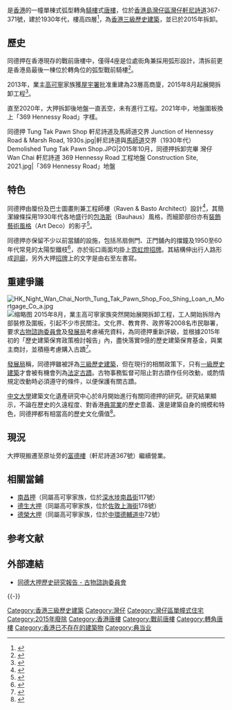 {{Infobox tong lau
| name                 = 同德押 <br> Tung Tak Pawn
| image1               = HK Wan Chai Hennessy Road Pawn Shop building.JPG
| image_size           = 280px
| caption1             = 同德大押（2007年）
| image2               = 
| caption2             = 
| pushpin_map          = Hong Kong
| map_size             = 280px
| map_dot_label        = 灣仔
| pushpin_map_caption  = 同德押在香港内的位置
| address              = [[灣仔|灣仔]][[軒尼詩道|軒尼詩道]]367-371號
| country              = {{HK}}[[香港島|香港島]]
| coordinates          = {{coord|22|16|44.1|N|114|10|46.4|E|type:landmark|display=inline, title}}
| built_year           = 1930年代
| architect            = 
| floor                = 4
| group                = 單幢
| corner               = 弧形
| column               = 6條
| grading              = [[香港三級歷史建築|香港三級歷史建築]]（已拆卸）
}}
{{engname|同德押|Tung Tak Pawn Shop}}是[[香港|香港]]的一幢單棟式弧型轉角[[骑楼|騎樓]]式[[唐樓|唐樓]]，位於[[香港島|香港島]][[灣仔區|灣仔區]][[灣仔|灣仔]][[軒尼詩道|軒尼詩道]]367-371號，建於1930年代，樓高四層<ref>{{Cite web|title=Environmental Impact Assessment Study for Shatin to Central Link - Hung Hom to Admiralty Section: Appendix 4.1 Cultural Heritage Baseline Report|url=https://www.epd.gov.hk/eia/register/report/eiareport/eia_1992011/PDF/EIA/Volume%20III/Appendix%204.1.pdf|access-date=2021-05-15|date=2011-11|format=PDF|publisher=環境保護署|language=en|archive-date=2018-10-17|archive-url=https://web.archive.org/web/20181017182225/https://www.epd.gov.hk/eia/register/report/eiareport/eia_1992011/PDF/EIA/Volume%20III/Appendix%204.1.pdf|dead-url=no}}</ref>，為[[香港三級歷史建築列表|香港三級歷史建築]]，並已於2015年拆卸。

== 歷史 ==
同德押在香港現存的戰前唐樓中，僅得4座是位處街角兼採用弧形設計，清拆前更是香港島最後一棟位於轉角位的弧型戰前騎樓<ref>{{Cite news|url=https://hk.lifestyle.appledaily.com/lifestyle/special/daily/article/20150730/19236476|title=【城市點滴】最後召集　欣賞灣仔三十年代同德大押|author=黃碧珊|date=2015-07-30|work=蘋果日報|accessdate=2018-09-19|archive-date=2019-10-10|archive-url=https://web.archive.org/web/20191010005833/https://hk.lifestyle.appledaily.com/lifestyle/special/daily/article/20150730/19236476|dead-url=no}}</ref>。

2013年，業主[[高可寧|高可寧]]家族獲[[屋宇署|屋宇署]]批准重建為23層高商廈，2015年8月起展開拆卸工程<ref>{{Cite web|url=http://www.inmediahk.net/node/1036044|title=80年同德大押清拆|accessdate=2018-09-19|author=周頌謙|date=2015-07-20|publisher=香港獨立媒體|archive-date=2018-09-30|archive-url=https://web.archive.org/web/20180930053752/http://www.inmediahk.net/node/1036044|dead-url=no}}</ref>。

直至2020年，大押拆卸後地盤一直丟空，未有進行工程。2021年中，地盤圍板換上「369 Hennessy Road」字樣。

<gallery mode=packed heights=170px style="text-align:left">
同德押 Tung Tak Pawn Shop 軒尼詩道及馬師道交界 Junction of Hennessy Road & Marsh Road, 1930s.jpg|軒尼詩道與[[馬師道|馬師道]]交界（1930年代）
Demolished Tung Tak Pawn Shop.JPG|2015年10月，同德押拆卸完畢
灣仔 Wan Chai 軒尼詩道 369 Hennessy Road 工程地盤 Construction Site, 2021.jpg|「369 Hennessy Road」地盤
</gallery>

== 特色 ==
同德押由厘份及巴士圖畫則兼工程師樓（Raven & Basto Architect）設計<ref>{{Cite web|title=Historic Building Appraisal: Nos. 369 & 371 Hennessy Road, Wan Chai, Hong Kong|url=https://www.aab.gov.hk/form/special_meetings/AAB_13_2015-16%20(Annex%20C).pdf|access-date=2021-05-15|date=2015|format=PDF|publisher=古物諮詢委員會|language=en|archive-date=2019-10-26|archive-url=https://web.archive.org/web/20191026001250/http://www.aab.gov.hk/form/special_meetings/AAB_13_2015-16%20(Annex%20C).pdf|dead-url=no}}</ref>，其簡潔線條採用1930年代各地盛行的[[包浩斯|包浩斯]]（Bauhaus）風格，而細節部份亦有[[裝飾藝術風格|裝飾藝術風格]]（Art Deco）的影子<ref>{{Cite news|url=https://hk.lifestyle.appledaily.com/lifestyle/special/daily/article/20150830/19274995|title=同德大押巴豪斯風格　與特拉維夫White City|author=陳慧敏|date=2015-08-30|work=蘋果日報|accessdate=2018-07-31|archive-date=2018-07-31|archive-url=https://web.archive.org/web/20180731153451/https://hk.lifestyle.appledaily.com/lifestyle/special/daily/article/20150830/19274995|dead-url=no}}</ref>。

同德押亦保留不少以前當舖的設施，包括吊扇側門、正門舖內的擋鐘及1950至60年代常見的太陽型鐵枝<ref>{{cite news|url=http://www.inmediahk.net/node/1036641|title=中大研究：同德大押歷史價值遠被低估|author=梁敏德|date=2015-08-11|work=|publisher=香港獨立媒體|accessdate=2015-08-14|archive-date=2019-08-15|archive-url=https://web.archive.org/web/20190815102506/http://www.inmediahk.net/node/1036641|dead-url=no}}</ref>，亦於街口兩面均掛上[[霓虹燈招牌|霓虹燈招牌]]。其結構伸出行人路形成[[迴廊|迴廊]]，另外大押[[招牌|招牌]]上的文字是由右至左書寫。

== 重建爭議 ==
[[File:HK_Night_Wan_Chai_North_Tung_Tak_Pawn_Shop_Foo_Shing_Loan_n_Mortgage_Co_a.jpg|left]]
[[File:HK_Tram_tour_view_Wan_Chai_軒尼詩道_Hennessy_Road_shops_pawn_September_2018_SSG.jpg|缩略图]]
2015年8月，業主高可寧家族突然開始展開拆卸工程，工人開始拆除內部裝修及圍板，引起不少市民關注。文化界、教育界、政界等2008名市民聯署，要求[[古物諮詢委員會|古物諮詢委員會]]及[[發展局|發展局]]考慮補充資料，為同德押重新評級，並根據2015年初的「歷史建築保育政策檢討報告」內，盡快落實9億的歷史建築保育基金，與業主商討，並積極考慮購入古蹟<ref>{{cite news|title=2千市民聯署促停拆同德押|url=https://hk.news.yahoo.com/2%E5%8D%83%E5%B8%82%E6%B0%91%E8%81%AF%E7%BD%B2%E4%BF%83%E5%81%9C%E6%8B%86%E5%90%8C%E5%BE%B7%E6%8A%BC-113700010.html|publisher=星島日報|date=2015-08-12|accessdate=2015-08-14|archive-date=2020-08-07|archive-url=https://web.archive.org/web/20200807223837/https://hk.news.yahoo.com/2%E5%8D%83%E5%B8%82%E6%B0%91%E8%81%AF%E7%BD%B2%E4%BF%83%E5%81%9C%E6%8B%86%E5%90%8C%E5%BE%B7%E6%8A%BC-113700010.html|dead-url=no}}</ref>。

[[發展局|發展局]]稱，同德押雖被評為[[香港三級歷史建築列表|三級歷史建築]]，但在現行的相關政策下，只有[[香港一級歷史建築列表|一級歷史建築]]才會被有機會列為[[香港法定古蹟|法定古蹟]]。古物事務監督可阻止對古蹟作任何改動，或酌情規定改動時必須遵守的條件，以便保護有關古蹟。

[[中文大學|中文大學]]建築文化遺產研究中心於8月開始進行有關同德押的研究。研究結果顯示，不論在歷史的久遠程度、對香港[[典當業|典當業]]的歷史意義、還是建築自身的規模和特色，同德押都有相當高的歷史文化價值<ref>{{cite news |title=港2008人聯署促停拆同德押 專家：價值遠被低估 |url=http://www.nanzao.com/tc/hk-macau-tw/14f2621c0aa9901/gang-2008-ren-lian-shu-cu-ting-chai-tong-de-da-ya-zhuan-jia-jia-zhi-yuan-bei-di-gu |publisher=南華早報 |date=2015-08-13 |accessdate=2015-08-14 |deadurl=yes |archiveurl=https://web.archive.org/web/20150814021419/http://www.nanzao.com/tc/hk-macau-tw/14f2621c0aa9901/gang-2008-ren-lian-shu-cu-ting-chai-tong-de-da-ya-zhuan-jia-jia-zhi-yuan-bei-di-gu |archivedate=2015-08-14 }}</ref>。

== 現況 ==
大押現搬遷至原址旁的[[富德樓|富德樓]]（軒尼詩道367號）繼續營業。

==相關當鋪==
* [[南昌押|南昌押]]（同屬高可寧家族，位於[[深水埗|深水埗]][[南昌街_(香港)|南昌街]]117號）
* [[德生大押|德生大押]]（同屬高可寧家族，位於[[佐敦_(香港)|佐敦]][[上海街|上海街]]178號）
* [[德榮押|德榮大押]]（同屬高可寧家族，位於[[中環|中環]][[德輔道中|德輔道中]]72號）

== 参考文献 ==
{{reflist|30em}}

== 外部連結 ==
{{commonscat|Tung Tak Pawn Shop}}
*[https://www.aab.gov.hk/form/special_meetings/AAB_13_2015-16%20(Annex%20A)(chi).pdf 同德大押歷史研究報告 - 古物諮詢委員會]{{Wayback|url=https://www.aab.gov.hk/form/special_meetings/AAB_13_2015-16%20(Annex%20A)(chi).pdf |date=20191026003848 }}

{{-}}
{{香港三級歷史建築}}
{{香港轉角唐樓}}
{{shkp}}

[[Category:香港三級歷史建築|Category:香港三級歷史建築]]
[[Category:灣仔|Category:灣仔]]
[[Category:灣仔區單幢式住宅|Category:灣仔區單幢式住宅]]
[[Category:2015年廢除|Category:2015年廢除]]
[[Category:香港唐樓|Category:香港唐樓]]
[[Category:戰前唐樓|Category:戰前唐樓]]
[[Category:轉角唐樓|Category:轉角唐樓]]
[[Category:香港已不存在的建築物|Category:香港已不存在的建築物]]
[[Category:典当业|Category:典当业]]